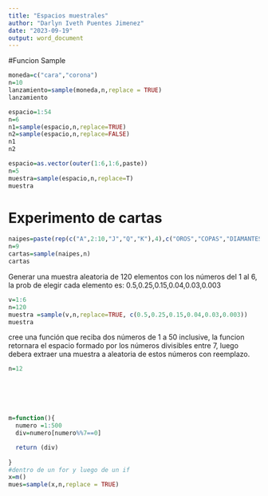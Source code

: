 ```yaml
---
title: "Espacios muestrales"
author: "Darlyn Iveth Puentes Jimenez"
date: "2023-09-19"
output: word_document
---
```

#Funcion Sample


```r
moneda=c("cara","corona")
n=10
lanzamiento=sample(moneda,n,replace = TRUE)
lanzamiento
```
```r
espacio=1:54
n=6
n1=sample(espacio,n,replace=TRUE)
n2=sample(espacio,n,replace=FALSE)
n1
n2
```

```r
espacio=as.vector(outer(1:6,1:6,paste))
n=5
muestra=sample(espacio,n,replace=T)
muestra
```


# Experimento de cartas

```r
naipes=paste(rep(c("A",2:10,"J","Q","K"),4),c("OROS","COPAS","DIAMANTES","BASTOS"))
n=9
cartas=sample(naipes,n)
cartas
```

Generar una muestra aleatoria  de 120 elementos con los números del 1 al 6, la prob de elegir cada elemento es:
0.5,0.25,0.15,0.04,0.03,0.003


```r
v=1:6
n=120
muestra =sample(v,n,replace=TRUE, c(0.5,0.25,0.15,0.04,0.03,0.003))
muestra 


```
cree una función que reciba dos números de 1 a 50 inclusive, la funcion retornara el espacio formado por los números divisibles entre 7, luego
debera extraer una muestra a aleatoria de estos números con reemplazo.


```r
n=12






m=function(){
  numero =1:500
  div=numero[numero%%7==0]

  return (div)
  
}
#dentro de un for y luego de un if 
x=m()
mues=sample(x,n,replace = TRUE)
```







# 





  







